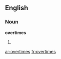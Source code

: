 ==English==
===Noun===
'''overtimes'''
# {{plural of|[[overtime]]}}

[[ar:overtimes]]
[[fr:overtimes]]